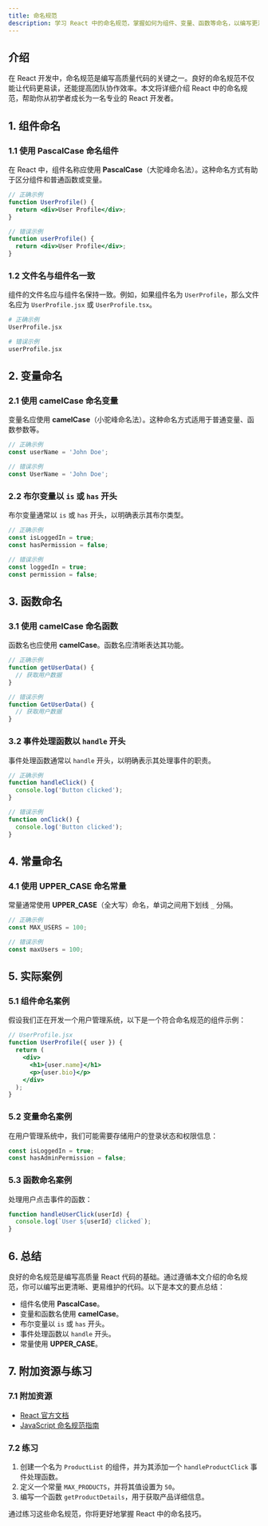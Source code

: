 ```yaml
---
title: 命名规范
description: 学习 React 中的命名规范，掌握如何为组件、变量、函数等命名，以编写更清晰、可维护的代码。
---
```


## 介绍

在 React 开发中，命名规范是编写高质量代码的关键之一。良好的命名规范不仅能让代码更易读，还能提高团队协作效率。本文将详细介绍 React 中的命名规范，帮助你从初学者成长为一名专业的 React 开发者。

## 1. 组件命名

### 1.1 使用 PascalCase 命名组件

在 React 中，组件名称应使用 **PascalCase**（大驼峰命名法）。这种命名方式有助于区分组件和普通函数或变量。

```jsx
// 正确示例
function UserProfile() {
  return <div>User Profile</div>;
}

// 错误示例
function userProfile() {
  return <div>User Profile</div>;
}
```

### 1.2 文件名与组件名一致

组件的文件名应与组件名保持一致。例如，如果组件名为 `UserProfile`，那么文件名应为 `UserProfile.jsx` 或 `UserProfile.tsx`。

```bash
# 正确示例
UserProfile.jsx

# 错误示例
userProfile.jsx
```

## 2. 变量命名

### 2.1 使用 camelCase 命名变量

变量名应使用 **camelCase**（小驼峰命名法）。这种命名方式适用于普通变量、函数参数等。

```jsx
// 正确示例
const userName = 'John Doe';

// 错误示例
const UserName = 'John Doe';
```

### 2.2 布尔变量以 `is` 或 `has` 开头

布尔变量通常以 `is` 或 `has` 开头，以明确表示其布尔类型。

```jsx
// 正确示例
const isLoggedIn = true;
const hasPermission = false;

// 错误示例
const loggedIn = true;
const permission = false;
```

## 3. 函数命名

### 3.1 使用 camelCase 命名函数

函数名也应使用 **camelCase**。函数名应清晰表达其功能。

```jsx
// 正确示例
function getUserData() {
  // 获取用户数据
}

// 错误示例
function GetUserData() {
  // 获取用户数据
}
```

### 3.2 事件处理函数以 `handle` 开头

事件处理函数通常以 `handle` 开头，以明确表示其处理事件的职责。

```jsx
// 正确示例
function handleClick() {
  console.log('Button clicked');
}

// 错误示例
function onClick() {
  console.log('Button clicked');
}
```

## 4. 常量命名

### 4.1 使用 UPPER_CASE 命名常量

常量通常使用 **UPPER_CASE**（全大写）命名，单词之间用下划线 `_` 分隔。

```jsx
// 正确示例
const MAX_USERS = 100;

// 错误示例
const maxUsers = 100;
```

## 5. 实际案例

### 5.1 组件命名案例

假设我们正在开发一个用户管理系统，以下是一个符合命名规范的组件示例：

```jsx
// UserProfile.jsx
function UserProfile({ user }) {
  return (
    <div>
      <h1>{user.name}</h1>
      <p>{user.bio}</p>
    </div>
  );
}
```

### 5.2 变量命名案例

在用户管理系统中，我们可能需要存储用户的登录状态和权限信息：

```jsx
const isLoggedIn = true;
const hasAdminPermission = false;
```

### 5.3 函数命名案例

处理用户点击事件的函数：

```jsx
function handleUserClick(userId) {
  console.log(`User ${userId} clicked`);
}
```

## 6. 总结

良好的命名规范是编写高质量 React 代码的基础。通过遵循本文介绍的命名规范，你可以编写出更清晰、更易维护的代码。以下是本文的要点总结：

- 组件名使用 **PascalCase**。
- 变量和函数名使用 **camelCase**。
- 布尔变量以 `is` 或 `has` 开头。
- 事件处理函数以 `handle` 开头。
- 常量使用 **UPPER_CASE**。

## 7. 附加资源与练习

### 7.1 附加资源

- [React 官方文档](https://reactjs.org/docs/getting-started.html)
- [JavaScript 命名规范指南](https://developer.mozilla.org/en-US/docs/MDN/Guidelines/Code_guidelines/JavaScript)

### 7.2 练习

1. 创建一个名为 `ProductList` 的组件，并为其添加一个 `handleProductClick` 事件处理函数。
2. 定义一个常量 `MAX_PRODUCTS`，并将其值设置为 `50`。
3. 编写一个函数 `getProductDetails`，用于获取产品详细信息。

通过练习这些命名规范，你将更好地掌握 React 中的命名技巧。